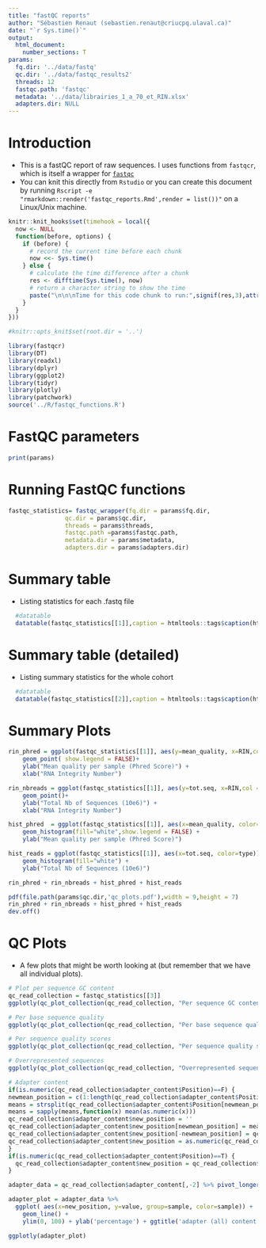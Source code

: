 ---
title: "fastQC reports"
author: "Sébastien Renaut (sebastien.renaut@criucpq.ulaval.ca)"
date: "`r Sys.time()`"
output:
  html_document:
    number_sections: T
params:
  fq.dir: '../data/fastq'
  qc.dir: '../data/fastqc_results2'
  threads: 12
  fastqc.path: 'fastqc' 
  metadata: '../data/librairies_1_a_70_et_RIN.xlsx'
  adapters.dir: NULL
---


# Introduction  
* This is a fastQC report of raw sequences. I uses functions from `fastqcr`, which is itself a wrapper for [`fastqc`](https://www.bioinformatics.babraham.ac.uk/projects/fastqc/)
* You can knit this directly from `Rstudio` or you can create this document by running `Rscript -e "rmarkdown::render('fastqc_reports.Rmd',render = list())"` on a Linux/Unix machine. 

 
```{r, timehook,echo=F}
knitr::knit_hooks$set(timehook = local({
  now <- NULL
  function(before, options) {
    if (before) {
      # record the current time before each chunk
      now <<- Sys.time()
    } else {
      # calculate the time difference after a chunk
      res <- difftime(Sys.time(), now)
      # return a character string to show the time
      paste("\n\n\nTime for this code chunk to run:",signif(res,3),attr(res,'units'))
    }
  }
}))

#knitr::opts_knit$set(root.dir = '..')
``` 

```{r, requirements,echo=TRUE,message =FALSE,warning =F}
library(fastqcr)
library(DT)
library(readxl)
library(dplyr)
library(ggplot2)
library(tidyr)
library(plotly)
library(patchwork)
source('../R/fastqc_functions.R')
```

# FastQC parameters
```{r, parameters,message = T, echo =T}
print(params)
```

# Running FastQC functions
```{r, tables,message = T, eval = T, echo = T, timehook = T}
fastqc_statistics= fastqc_wrapper(fq.dir = params$fq.dir,
                qc.dir = params$qc.dir,
                threads = params$threads,
                fastqc.path =params$fastqc.path,
                metadata.dir = params$metadata,
                adapters.dir = params$adapters.dir)
```

# Summary table
  * Listing statistics for each .fastq file
```{r, summary_tables,echo = F}
  
  #datatable 
  datatable(fastqc_statistics[[1]],caption = htmltools::tags$caption(htmltools::strong("Summary statistics"), style="color:darkred"))
``` 


# Summary table (detailed)
  * Listing summary statistics for the whole cohort
```{r, summary_detailed,echo = F}
  #datatable
  datatable(fastqc_statistics[[2]],caption = htmltools::tags$caption(htmltools::strong("Summary statistics (detailed)"), style="color:darkred"))
```

# Summary Plots 
```{r, summary, fig.width = 9, fig.height=9,echo =F}


rin_phred = ggplot(fastqc_statistics[[1]], aes(y=mean_quality, x=RIN,col = type)) + 
    geom_point( show.legend = FALSE)+
    ylab("Mean quality per sample (Phred Score)") +
    xlab("RNA Integrity Number") 

rin_nbreads = ggplot(fastqc_statistics[[1]], aes(y=tot.seq, x=RIN,col = type)) + 
    geom_point()+
    ylab("Total Nb of Sequences (10e6)") +
    xlab("RNA Integrity Number") 

hist_phred  = ggplot(fastqc_statistics[[1]], aes(x=mean_quality, color=type)) +
    geom_histogram(fill="white",show.legend = FALSE) + 
    ylab("Mean quality per sample (Phred Score)")

hist_reads = ggplot(fastqc_statistics[[1]], aes(x=tot.seq, color=type)) +
    geom_histogram(fill="white") + 
    ylab("Total Nb of Sequences (10e6)")

rin_phred + rin_nbreads + hist_phred + hist_reads

pdf(file.path(params$qc.dir,'qc_plots.pdf'),width = 9,height = 7)
rin_phred + rin_nbreads + hist_phred + hist_reads
dev.off()


```


# QC Plots
 * A few plots that might be worth looking at (but remember that we have all individual plots).
```{r, plots,timehook =T,fig.width = 11, echo=F}
# Plot per sequence GC content
qc_read_collection = fastqc_statistics[[3]]
ggplotly(qc_plot_collection(qc_read_collection, "Per sequence GC content"))

# Per base sequence quality
ggplotly(qc_plot_collection(qc_read_collection, "Per base sequence quality"))

# Per sequence quality scores
ggplotly(qc_plot_collection(qc_read_collection, "Per sequence quality scores"))

# Overrepresented sequences
ggplotly(qc_plot_collection(qc_read_collection, "Overrepresented sequences"))

# Adapter content
if(is.numeric(qc_read_collection$adapter_content$Position)==F) {
newmean_position = c(1:length(qc_read_collection$adapter_content$Position))[regexpr('-',qc_read_collection$adapter_content$Position,fixed = T)>0]
means = strsplit(qc_read_collection$adapter_content$Position[newmean_position],'-')
means = sapply(means,function(x) mean(as.numeric(x)))
qc_read_collection$adapter_content$new_position = ''
qc_read_collection$adapter_content$new_position[newmean_position] = means
qc_read_collection$adapter_content$new_position[-newmean_position] = qc_read_collection$adapter_content$Position[-newmean_position]
qc_read_collection$adapter_content$new_position = as.numeric(qc_read_collection$adapter_content$new_position)
}
if(is.numeric(qc_read_collection$adapter_content$Position)==T) {
  qc_read_collection$adapter_content$new_position = qc_read_collection$adapter_content$Position
}

adapter_data = qc_read_collection$adapter_content[,-2] %>% pivot_longer(cols = !c(sample,new_position))

adapter_plot = adapter_data %>%
  ggplot( aes(x=new_position, y=value, group=sample, color=sample)) +
    geom_line() +
    ylim(0, 100) + ylab('percentage') + ggtitle('adapter (all) content')

ggplotly(adapter_plot)

```